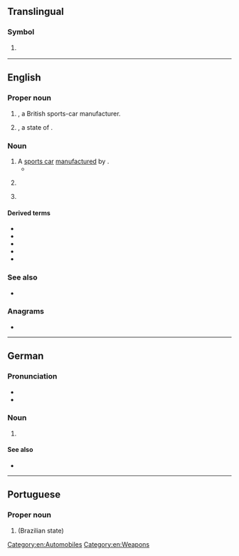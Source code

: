 {{also|mg|Mg|.mg|m.g.}}
==Translingual==

===Symbol===
{{mul-symbol}}

# {{ISO 3166|1|2|Madagascar}}
#: {{syn|mul|MDG|qq1={{w|ISO 3166-1 alpha-3|alpha-3}}}}

----

==English==
{{wikipedia|lang=en}}

===Proper noun===
{{en-proper noun}}

# {{initialism of|en|{{w|lang=en|Morris Garages}}|nodot=1}}, a British sports-car manufacturer.
# {{initialism of|en|Minas Gerais|nodot=1}}, a state of {{l|en|Brazil}}.

===Noun===
{{en-noun}}

# A [[sports car]] [[manufacture]]d by {{w|Morris Garages}}.
#* {{quote-book|en|year=2002|author={{w|Zadie Smith}}|title={{w|The Autograph Man}}|publisher=Penguin Books (2003)|page=332|passage=Joseph [...] walked directly to the driverʼs side of a perfectly beautiful red '''MG'''.}}
# {{lb|en|military}} {{abbreviation of|en|machine gun}}
# {{lb|en|disease}} {{initialism of|en|myasthenia gravis}}

====Derived terms====
{{der-top|machine gun}}
* {{l|en|LMG|gloss={{l|en|light machine gun}}}}
* {{l|en|MMG|gloss={{l|en|medium machine gun}}}}
* {{l|en|HMG|gloss={{l|en|heavy machine gun}}}}
* {{l|en|SMG|gloss={{l|en|submachine gun}}}}
* {{l|en|GPMG|gloss={{l|en|general purpose machine gun}}}}
{{der-bottom}}

===See also===
* {{pedia|lang=en|MG (car)}}

===Anagrams===
* {{anagrams|en|a=gm|GM|gm}}

[[Category:en:Automobiles]]
[[Category:en:Weapons]]

----

==German==

===Pronunciation===
* {{IPA|de|/ɛmˈɡeː/}}
* {{audio|de|De-MG.ogg|Audio}}

===Noun===
{{de-noun|n,(s),(s)}}

# {{initialism of|de|Maschinengewehr||machine gun}}

====See also====
* {{l|de|MP|g=f}}

----

==Portuguese==

===Proper noun===
{{head|pt|proper noun}}

# {{lb|pt|Brazil}} {{initialism of|pt|[[Minas Gerais]]|nodot=1}} (Brazilian state)